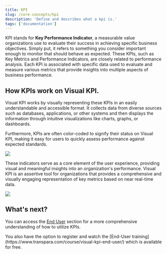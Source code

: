 ```yaml
---
title: KPI
slug: /core-concepts/kpi
description: 'Define and describes what a kpi is.'
tags: ['documentation']
---
```


KPI stands for **Key Performance Indicator**, a measurable value organizations use to evaluate their success in achieving specific business objectives. Simply put, it refers to something you consider important enough to monitor that should behave as expected. These KPIs, such as Key Metrics and Performance Indicators, are closely related to performance analysis. Each KPI is associated with specific data used to evaluate and measure various metrics that provide insights into multiple aspects of business performance.

## How KPIs work on Visual KPI.

Visual KPI works by visually representing these KPIs in an easily understandable and accessible format. It collects data from diverse sources such as databases, applications, or other systems and then displays the information through intuitive visualizations like charts, graphs, or dashboards. 

Furthermore, KPIs are often color-coded to signify their status on Visual KPI, making it easy for users to quickly assess performance against expected standards. 

<Image 
  src="media/getting-started/core-concepts/kpi/kpi-board.png" 
/>

These indicators serve as a core element of the user experience, providing visual and meaningful insights into an organization's performance. Visual KPI is an assertive tool for organizations that provides a comprehensive and visually engaging representation of key metrics based on near real-time data.

<Image 
  src="media/getting-started/core-concepts/kpi/kpi-example.png" 
/>

## What's next?
You can access the [End User](/docs/end-user/overview) section for a more comprehensive understanding of how to utilize KPIs.

<Callout type="training" title="Visual KPI End-User Training">
You also have the option to register and watch the [End-User training](https://www.transpara.com/course/visual-kpi-end-user/) which is available for free.
</Callout>

